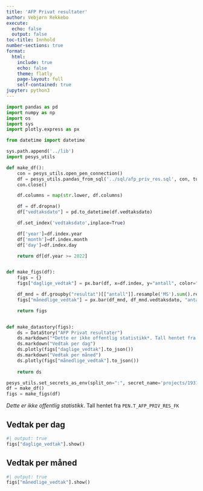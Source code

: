 ```yaml
---
title: 'AFP Privat resultater'
author: Vebjørn Rekkebo
execute:
  echo: false
  output: false
toc-title: Innhold
number-sections: true
format:
  html:
    include: true
    echo: false
    theme: flatly
    page-layout: full
    self-contained: true
jupyter: python3
---
```


```python
import pandas as pd
import numpy as np
import os
import sys
import plotly.express as px

from datetime import datetime

sys.path.append('../lib')
import pesys_utils
```

```python
def make_df():
    con = pesys_utils.open_pen_connection()
    df = pesys_utils.pandas_from_sql('../sql/afp_priv_res.sql', con, tuning=1000)
    con.close()

    df.columns = map(str.lower, df.columns)

    df = df.dropna()
    df["vedtaksdato"] = pd.to_datetime(df.vedtaksdato)

    df.set_index('vedtaksdato',inplace=True)

    df['year']=df.index.year
    df['month']=df.index.month
    df['day']=df.index.day

    return df[df.year >= 2022]


def make_figs(df):
    figs = {}
    figs["daglige_vedtak"] = px.bar(df, x=df.index, y="antall", color="resultat", color_discrete_map={"INNVILGET": 'green', "FEILREG": 'orange', "AVSLATT": 'red', "TRUKKET": 'purple'})

    df_mnd = df.groupby("resultat")[["antall"]].resample('MS').sum().reset_index()
    figs["månedlige_vedtak"] = px.bar(df_mnd, df_mnd.vedtaksdato, "antall", color="resultat", color_discrete_map={"INNVILGET": 'green', "FEILREG": 'orange', "AVSLATT": 'red', "TRUKKET": 'purple'})

    return figs


def make_datastory(figs):
    ds = DataStory("AFP Privat resultater")
    ds.markdown("*Dette er ikke offentlig statistikk*. Tall hentet fra `PEN.T_AFP_PRIV_RES_FK`")
    ds.markdown("Vedtak per dag")
    ds.plotly(figs["daglige_vedtak"].to_json())
    ds.markdown("Vedtak per måned")
    ds.plotly(figs["månedlige_vedtak"].to_json())
    
    return ds
```

```python
pesys_utils.set_secrets_as_env(split_on=":", secret_name='projects/193123067890/secrets/pensjon-saksbehandling-nh4b/versions/latest')
df = make_df()
figs = make_figs(df)

```

*Dette er ikke offentlig statistikk*. Tall hentet fra `PEN.T_AFP_PRIV_RES_FK`

## Vedtak per dag

```python
#| output: true
figs["daglige_vedtak"].show()
```

## Vedtak per måned

```python
#| output: true
figs["månedlige_vedtak"].show()
```
